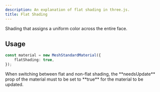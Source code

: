 ```yaml
---
description: An explanation of flat shading in three.js.
title: Flat Shading
---
```



Shading that assigns a uniform color across the entire face.

<App client:visible />
<Tabs items={tabItems} />

## Usage

```ts
const material = new MeshStandardMaterial({
	flatShading: true,
});
```

<Aside>
	When switching between flat and non-flat shading, the **needsUpdate** prop of
	the material must to be set to **true** for the material to be updated.
</Aside>
